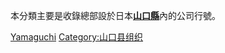 本分類主要是收錄總部設於日本'''[[山口縣|山口縣]]'''內的公司行號。
{{日本行政區劃分類導航|公司}}
{{Commonscat|Companies based in Yamaguchi prefecture}}

[[Category:日本各都道府縣公司|Yamaguchi]]
[[Category:山口县组织|Category:山口县组织]]